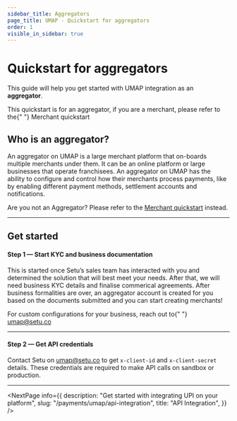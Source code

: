 ```yaml
---
sidebar_title: Aggregators
page_title: UMAP - Quickstart for aggregators
order: 1
visible_in_sidebar: true
---
```


# Quickstart for aggregators

This guide will help you get started with UMAP integration as an **aggregator**.

<Callout type="tip">
    This quickstart is for an aggregator, if you are a merchant, please refer to the{" "}
    <Link href="/payments/umap/quickstart" target="_blank">
        Merchant quickstart
    </Link>
</Callout>

<br />

## Who is an aggregator?

An aggregator on UMAP is a large merchant platform that on-boards multiple merchants under them. It can be an online platform or large businesses that operate franchisees. An aggregator on UMAP has the ability to configure and control how their merchants process payments, like by enabling different payment methods, settlement accounts and notifications.

Are you not an Aggregator? Please refer to the [Merchant quickstart](/payments/umap/quickstart) instead.

<hr class="primary" />

## Get started

#### Step 1 — Start KYC and business documentation

This is started once Setu’s sales team has interacted with you and determined the solution that will best meet your needs. After that, we will need business KYC details and finalise commerical agreements. After business formalities are over, an aggregator account is created for you based on the documents submitted and you can start creating merchants!

<Callout type="tip">
    For custom configurations for your business, reach out to{" "}
    <a href="">umap@setu.co</a>
</Callout>

<hr class="primary" />

#### Step 2 — Get API credentials

Contact Setu on <a href="">umap@setu.co</a> to get `x-client-id` and `x-client-secret` details. These credentials are required to make API calls on sandbox or production.

<hr class="primary" />

<NextPage
    info={{
        description:
            "Get started with integrating UPI on your platform",
        slug: "/payments/umap/api-integration",
        title: "API Integration",
    }}
/>

<WasPageHelpful />
